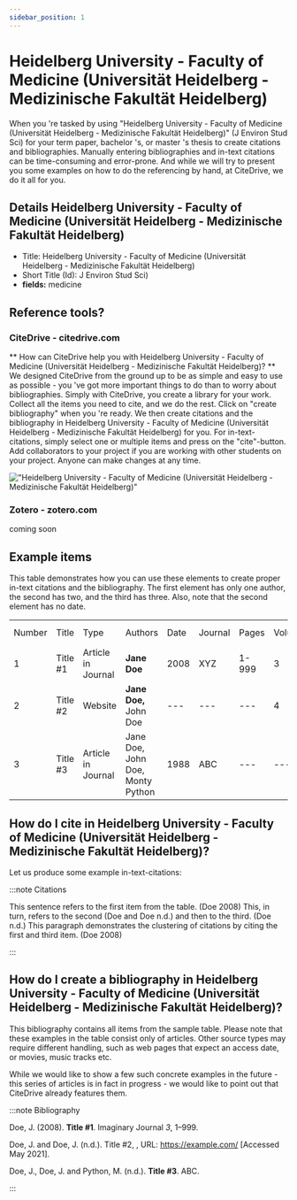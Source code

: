 ```yaml
---
sidebar_position: 1
---
```


# Heidelberg University - Faculty of Medicine (Universität Heidelberg - Medizinische Fakultät Heidelberg)

When you 're tasked by using "Heidelberg University - Faculty of Medicine (Universität Heidelberg - Medizinische Fakultät Heidelberg)" (J Environ Stud Sci) for your term paper, bachelor 's, or master 's thesis to create citations and bibliographies.
Manually entering bibliographies and in-text citations can be time-consuming and error-prone. And while we will try to present you some examples on how to do the referencing by hand, at CiteDrive, we do it all for you.

## Details  Heidelberg University - Faculty of Medicine (Universität Heidelberg - Medizinische Fakultät Heidelberg)
* Title: Heidelberg University - Faculty of Medicine (Universität Heidelberg - Medizinische Fakultät Heidelberg)
* Short Title (Id): J Environ Stud Sci)
* **fields:** medicine

## Reference tools?
### CiteDrive - citedrive.com
** How can CiteDrive help you with Heidelberg University - Faculty of Medicine (Universität Heidelberg - Medizinische Fakultät Heidelberg)? **
We designed CiteDrive from the ground up to be as simple and easy to use as possible - you 've got more important things to do than to worry about bibliographies. Simply with CiteDrive, you create a library for your work. Collect all the items you need to cite, and we do the rest. Click on "create bibliography" when you 're ready. We then create citations and the bibliography in Heidelberg University - Faculty of Medicine (Universität Heidelberg - Medizinische Fakultät Heidelberg) for you. For in-text-citations, simply select one or multiple items and press on the "cite"-button. Add collaborators to your project if you are working with other students on your project. Anyone can make changes at any time.


!["Heidelberg University - Faculty of Medicine (Universität Heidelberg - Medizinische Fakultät Heidelberg)"](images/heidelberg-university--faculty-of-medicine-universitat-heidelberg--medizinische-fakultat-heidelberg.svg "Choose Heidelberg University - Faculty of Medicine (Universität Heidelberg - Medizinische Fakultät Heidelberg) in the CiteDrive App")

### Zotero - zotero.com

coming soon

## Example items

This table demonstrates how you can use these elements to create proper in-text citations and the bibliography. The first element has only one author, the second has two, and the third has three. Also, note that the second element has no date.


<table>
  <tr>
   <td>Number
   </td>
   <td>Title
   </td>
   <td>Type
   </td>
   <td>Authors
   </td>
   <td>Date
   </td>
   <td>Journal
   </td>
   <td>Pages
   </td>
   <td>Volume
   </td>
   <td>Issue
   </td>
   <td>Access Date
   </td>
  </tr>
  <tr>
   <td>1
   </td>
   <td>Title #1
   </td>
   <td>Article in Journal
   </td>
   <td><strong>Jane Doe</strong>
   </td>
   <td>2008
   </td>
   <td>XYZ
   </td>
   <td>1-999
   </td>
   <td>3
   </td>
   <td>2
   </td>
   <td>--
   </td>
  </tr>
  <tr>
   <td>
2
   </td>
   <td>Title #2
   </td>
   <td>Website
   </td>
   <td><strong>Jane Doe, </strong>John Doe
   </td>
   <td>---
   </td>
   <td>---
   </td>
   <td>---
   </td>
   <td>4
   </td>
   <td>---
   </td>
   <td>2020-05-01
   </td>
  </tr>
  <tr>
   <td>3
   </td>
   <td>Title #3
   </td>
   <td>Article in Journal
   </td>
   <td>Jane Doe, John Doe, Monty Python
   </td>
   <td>1988
   </td>
   <td>ABC
   </td>
   <td>---
   </td>
   <td>---
   </td>
   <td>16
   </td>
   <td>---
   </td>
  </tr>
</table>



## How do I cite in  Heidelberg University - Faculty of Medicine (Universität Heidelberg - Medizinische Fakultät Heidelberg)?

Let us produce some example in-text-citations:

:::note Citations


This sentence refers to the first item from the table. (Doe 2008) This, in turn, refers to the second (Doe and Doe n.d.)
and then to the third.  (Doe n.d.)
This paragraph demonstrates the clustering of citations by citing the first and third item. (Doe 2008)

:::

## How do I create a bibliography in Heidelberg University - Faculty of Medicine (Universität Heidelberg - Medizinische Fakultät Heidelberg)?

This bibliography contains all items from the sample table. Please note that these examples in the table consist only of articles. Other source types may require different handling, such as web pages that expect an access date, or movies, music tracks etc.

While we would like to show a few such concrete examples in the future - this series of articles is in fact in progress - we would like to point out that CiteDrive already features them.

:::note Bibliography

Doe, J. (2008). <b>Title #1</b>. Imaginary Journal <i>3</i>, 1–999.

Doe, J. and Doe, J. (n.d.). Title #2, , URL: https://example.com/ [Accessed May 2021].

Doe, J., Doe, J. and Python, M. (n.d.). <b>Title #3</b>. ABC.



:::


        